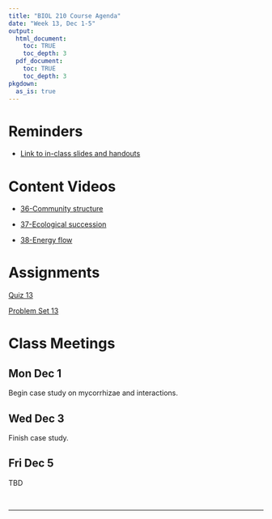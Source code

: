 ```yaml
---
title: "BIOL 210 Course Agenda"
date: "Week 13, Dec 1-5"
output: 
  html_document:
    toc: TRUE
    toc_depth: 3
  pdf_document:
    toc: TRUE
    toc_depth: 3
pkgdown:
  as_is: true
---
```


# Reminders

* [Link to in-class slides and handouts](https://drive.google.com/drive/folders/17Fm-yEXqtlvGJfFaw6WqywIScW_eZ8m_?usp=drive_link)


# Content Videos

* [36-Community structure](https://drive.google.com/drive/folders/1ybQ88SfnQc1fUHeUuw3n1XkoZxdJA72o?usp=drive_link)

* [37-Ecological succession](https://drive.google.com/drive/folders/1yh9qCO88jMr__S8DLK3CrT08woxTr0xG?usp=drive_link)

* [38-Energy flow](https://drive.google.com/drive/folders/1yjiYffYh4xKMQbIa7744cHF5epkcV5W9?usp=drive_link)

# Assignments

[Quiz 13](https://docs.google.com/forms/d/e/1FAIpQLSfqCi4R8v0RqjRI2nNgjfLm2oHn8ofbmZF7v6Fp1m_GABdmlA/viewform?usp=sf_link)

[Problem Set 13](ps13.html)

# Class Meetings

## Mon Dec 1

Begin case study on mycorrhizae and interactions.

## Wed Dec 3

Finish case study.

## Fri Dec 5 

TBD

<br>

------------------------------------------------------------------------
